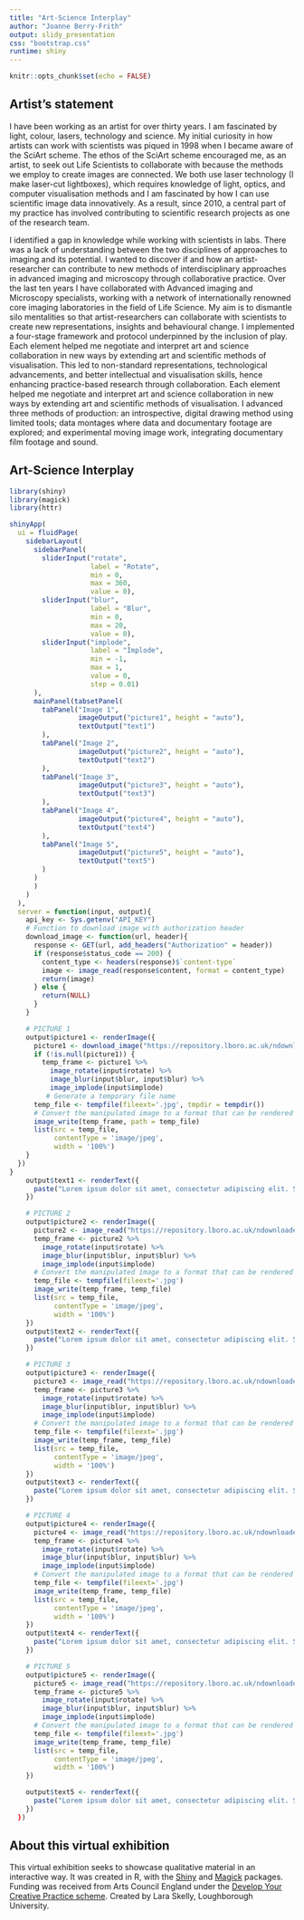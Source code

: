 ```yaml
---
title: "Art-Science Interplay"
author: "Joanne Berry-Frith"
output: slidy_presentation
css: "bootstrap.css"
runtime: shiny
---
```


```r
knitr::opts_chunk$set(echo = FALSE)
```

## Artist's statement

I have been working as an artist for over thirty years. I am fascinated by light, colour, lasers, technology and science. My initial curiosity in how artists can work with scientists was piqued in 1998 when I became aware of the SciArt scheme. The ethos of the SciArt scheme encouraged me, as an artist, to seek out Life Scientists to collaborate with because the methods we employ to create images are connected. We both use laser technology (I make laser-cut lightboxes), which requires knowledge of light, optics, and computer visualisation methods and I am fascinated by how I can use scientific image data innovatively. As a result, since 2010, a central part of my practice has involved contributing to scientific research projects as one of the research team.

I identified a gap in knowledge while working with scientists in labs. There was a lack of understanding between the two disciplines of approaches to imaging and its potential. I wanted to discover if and how an artist-researcher can contribute to new methods of interdisciplinary approaches in advanced imaging and microscopy through collaborative practice. Over the last ten years I have collaborated with Advanced imaging and Microscopy specialists, working with a network of internationally renowned core imaging laboratories in the field of Life Science. My aim is to dismantle silo mentalities so that artist-researchers can collaborate with scientists to create new representations, insights and behavioural change. I implemented a four-stage framework and protocol underpinned by the inclusion of play. Each element helped me negotiate and interpret art and science collaboration in new ways by extending art and scientific methods of visualisation. This led to non-standard representations, technological advancements, and better intellectual and visualisation skills, hence enhancing practice-based research through collaboration. Each element helped me negotiate and interpret art and science collaboration in new ways by extending art and scientific methods of visualisation. I advanced three methods of production: an introspective, digital drawing method using limited tools; data montages where data and documentary footage are explored; and experimental moving image work, integrating documentary film footage and sound. 

## Art-Science Interplay

```r
library(shiny)
library(magick)
library(httr)

shinyApp(
  ui = fluidPage(
    sidebarLayout(
      sidebarPanel(
        sliderInput("rotate",
                    label = "Rotate",
                    min = 0,
                    max = 360,
                    value = 0),
        sliderInput("blur",
                    label = "Blur",
                    min = 0,
                    max = 20,
                    value = 0),
        sliderInput("implode",
                    label = "Implode",
                    min = -1,
                    max = 1,
                    value = 0,
                    step = 0.01)
      ),
      mainPanel(tabsetPanel(
        tabPanel("Image 1", 
                 imageOutput("picture1", height = "auto"),
                 textOutput("text1")
        ),
        tabPanel("Image 2", 
                 imageOutput("picture2", height = "auto"),
                 textOutput("text2")
        ),
        tabPanel("Image 3", 
                 imageOutput("picture3", height = "auto"),
                 textOutput("text3")
        ),
        tabPanel("Image 4", 
                 imageOutput("picture4", height = "auto"),
                 textOutput("text4")
        ),
        tabPanel("Image 5", 
                 imageOutput("picture5", height = "auto"),
                 textOutput("text5")
        )
      )
      )
    )
  ),
  server = function(input, output){
    api_key <- Sys.getenv("API_KEY")
    # Function to download image with authorization header
    download_image <- function(url, header){
      response <- GET(url, add_headers("Authorization" = header))
      if (response$status_code == 200) {
        content_type <- headers(response)$`content-type`
        image <- image_read(response$content, format = content_type)
        return(image)
      } else {
        return(NULL)
      }
    }

    # PICTURE 1
    output$picture1 <- renderImage({
      picture1 <- download_image("https://repository.lboro.ac.uk/ndownloader/files/44908990/preview/44908990/preview.jpg", api_key)
      if (!is.null(picture1)) {
        temp_frame <- picture1 %>%
          image_rotate(input$rotate) %>%
          image_blur(input$blur, input$blur) %>%
          image_implode(input$implode)
         # Generate a temporary file name
      temp_file <- tempfile(fileext='.jpg', tmpdir = tempdir())
      # Convert the manipulated image to a format that can be rendered
      image_write(temp_frame, path = temp_file)
      list(src = temp_file,
           contentType = 'image/jpeg',
           width = '100%')
    }
  })
}
    output$text1 <- renderText({
      paste("Lorem ipsum dolor sit amet, consectetur adipiscing elit. Sed do eiusmod tempor incididunt ut labore et dolore magna aliqua. Ut enim ad minim veniam, quis nostrud exercitation ullamco laboris nisi ut aliquip ex ea commodo consequat. Duis aute irure dolor in reprehenderit in voluptate velit esse cillum dolore eu fugiat nulla pariatur. Excepteur sint occaecat cupidatat non proident, sunt in culpa qui officia deserunt mollit anim id est laborum.")
    })

    # PICTURE 2
    output$picture2 <- renderImage({
      picture2 <- image_read("https://repository.lboro.ac.uk/ndownloader/files/44908999/preview/44908999/preview.jpg")
      temp_frame <- picture2 %>%
        image_rotate(input$rotate) %>%
        image_blur(input$blur, input$blur) %>%
        image_implode(input$implode)
      # Convert the manipulated image to a format that can be rendered
      temp_file <- tempfile(fileext='.jpg')
      image_write(temp_frame, temp_file)
      list(src = temp_file,
           contentType = 'image/jpeg',
           width = '100%')
    })
    output$text2 <- renderText({
      paste("Lorem ipsum dolor sit amet, consectetur adipiscing elit. Sed do eiusmod tempor incididunt ut labore et dolore magna aliqua. Ut enim ad minim veniam, quis nostrud exercitation ullamco laboris nisi ut aliquip ex ea commodo consequat. Duis aute irure dolor in reprehenderit in voluptate velit esse cillum dolore eu fugiat nulla pariatur. Excepteur sint occaecat cupidatat non proident, sunt in culpa qui officia deserunt mollit anim id est laborum.")
    })

    # PICTURE 3
    output$picture3 <- renderImage({
      picture3 <- image_read("https://repository.lboro.ac.uk/ndownloader/files/44908975/preview/44908975/preview.jpg")
      temp_frame <- picture3 %>%
        image_rotate(input$rotate) %>%
        image_blur(input$blur, input$blur) %>%
        image_implode(input$implode)
      # Convert the manipulated image to a format that can be rendered
      temp_file <- tempfile(fileext='.jpg')
      image_write(temp_frame, temp_file)
      list(src = temp_file,
           contentType = 'image/jpeg',
           width = '100%')
    })
    output$text3 <- renderText({
      paste("Lorem ipsum dolor sit amet, consectetur adipiscing elit. Sed do eiusmod tempor incididunt ut labore et dolore magna aliqua. Ut enim ad minim veniam, quis nostrud exercitation ullamco laboris nisi ut aliquip ex ea commodo consequat. Duis aute irure dolor in reprehenderit in voluptate velit esse cillum dolore eu fugiat nulla pariatur. Excepteur sint occaecat cupidatat non proident, sunt in culpa qui officia deserunt mollit anim id est laborum.")
    })

    # PICTURE 4
    output$picture4 <- renderImage({
      picture4 <- image_read("https://repository.lboro.ac.uk/ndownloader/files/44908981/preview/44908981/preview.jpg")
      temp_frame <- picture4 %>%
        image_rotate(input$rotate) %>%
        image_blur(input$blur, input$blur) %>%
        image_implode(input$implode)
      # Convert the manipulated image to a format that can be rendered
      temp_file <- tempfile(fileext='.jpg')
      image_write(temp_frame, temp_file)
      list(src = temp_file,
           contentType = 'image/jpeg',
           width = '100%')
    })
    output$text4 <- renderText({
      paste("Lorem ipsum dolor sit amet, consectetur adipiscing elit. Sed do eiusmod tempor incididunt ut labore et dolore magna aliqua. Ut enim ad minim veniam, quis nostrud exercitation ullamco laboris nisi ut aliquip ex ea commodo consequat. Duis aute irure dolor in reprehenderit in voluptate velit esse cillum dolore eu fugiat nulla pariatur. Excepteur sint occaecat cupidatat non proident, sunt in culpa qui officia deserunt mollit anim id est laborum.")
    })

    # PICTURE 5
    output$picture5 <- renderImage({
      picture5 <- image_read("https://repository.lboro.ac.uk/ndownloader/files/44908987/preview/44908987/preview.jpg")
      temp_frame <- picture5 %>%
        image_rotate(input$rotate) %>%
        image_blur(input$blur, input$blur) %>%
        image_implode(input$implode)
      # Convert the manipulated image to a format that can be rendered
      temp_file <- tempfile(fileext='.jpg')
      image_write(temp_frame, temp_file)
      list(src = temp_file,
           contentType = 'image/jpeg',
           width = '100%')
    })

    output$text5 <- renderText({
      paste("Lorem ipsum dolor sit amet, consectetur adipiscing elit. Sed do eiusmod tempor incididunt ut labore et dolore magna aliqua. Ut enim ad minim veniam, quis nostrud exercitation ullamco laboris nisi ut aliquip ex ea commodo consequat. Duis aute irure dolor in reprehenderit in voluptate velit esse cillum dolore eu fugiat nulla pariatur. Excepteur sint occaecat cupidatat non proident, sunt in culpa qui officia deserunt mollit anim id est laborum.")
    })
  })

```

## About this virtual exhibition

This virtual exhibition seeks to showcase qualitative material in an interactive way. It was created in R, with the [Shiny](https://www.rstudio.com/products/shiny/) and [Magick](https://cran.r-project.org/web/packages/magick/) packages. Funding was received from Arts Council England under the [Develop Your Creative Practice scheme](https://www.artscouncil.org.uk/dycp). Created by Lara Skelly, Loughborough University.